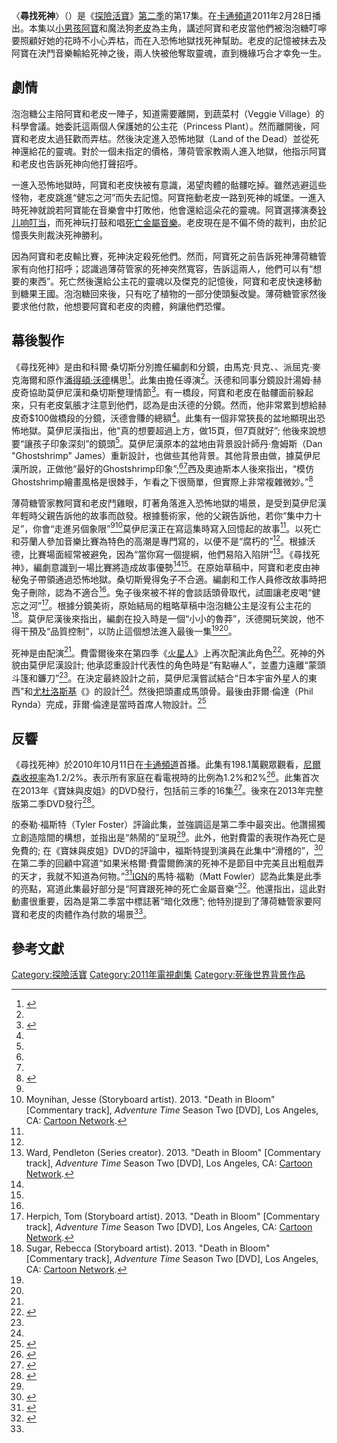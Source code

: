 {{expand|time=2015-02-09T08:11:22+00:00}}
{{noteTA
|G1=Adventure Time}}
{{Infobox television episode
| title        = 尋找死神
| series       = [[探險活寶|探險活寶]]
| season       = 2
| episode      = 17
| production = 1002-049<ref name=productioninfoseason2>{{cite web|last=Seibert|first=Fred|title=A Good Name, Like Good Will, is Got by Many Actions and Lost by One|url=http://archives.frederatorblogs.com/adventure_time/2010/08/17/a-good-name-like-good-will-is-got-by-many-actions-and-lost-by-one/|publisher=[[Frederator_Studios|Frederator Studios]]|accessdate=January 19, 2013|date=August 17, 2010|archive-url=https://web.archive.org/web/20160809061341/http://archives.frederatorblogs.com/adventure_time/2010/08/17/a-good-name-like-good-will-is-got-by-many-actions-and-lost-by-one/|archive-date=2016-08-09|dead-url=yes}} Note: Some of the original episodes' titles were changed during production; for instance, "It Came From the Nightosphere" was originally just called "Nightosphere".</ref>
| story        = 馬克·貝克<br>{{le|肯特·奧斯本|Kent Osborne}}<br>派屈克·麥克海爾<br>[[潘得頓·沃德|潘得頓·沃德]]
| writer       = {{le|傑西·莫伊尼漢|Jesse Moynihan}}<br>科爾·桑切斯
| director     = {{le|拉里·萊奇力特|Larry Leichliter}}
| airdate      = 2011年2月28日
| guests       = *{{le|米格爾·費雷爾|Miguel Ferrer}}飾演死神
| length       = 11分鐘
| prev         = [[電玩世界_(探險活寶)|電玩世界]]
| next         = 巨人蘇珊
| episode list = 
{{Infobox Adventure Time season 2 episode list}}
<br>[[探險活寶各集列表|探險活寶各集列表]]
}}
〈'''尋找死神'''〉（{{lang-en|''Death in Bloom''}}）是《[[探險活寶|探險活寶]]》[[探險活寶_(第二季)|第二季]]的第17集。在[[卡通頻道|卡通頻道]]2011年2月28日播出。本集以[[小男孩阿寶|小男孩阿寶]]和魔法狗[[酷狗老皮|老皮]]為主角，講述阿寶和老皮當他們被泡泡糖叮嚀要照顧好她的花時不小心弄枯，而在入恐怖地獄找死神幫助。老皮的記憶被抹去及阿寶在決鬥音樂輸給死神之後，兩人快被他奪取靈魂，直到機緣巧合才幸免一生。

==劇情==
泡泡糖公主陪阿寶和老皮一陣子，知道需要離開，到蔬菜村（Veggie Village）的科學會議。她委託這兩個人保護她的公主花（Princess Plant）。然而離開後，阿寶和老皮太過狂歡而弄枯。然後決定進入恐怖地獄（Land of the Dead）並從死神還給花的靈魂。對於一個未指定的價格，薄荷管家教兩人進入地獄，他指示阿寶和老皮也告訴死神向他打聲招呼。

一進入恐怖地獄時，阿寶和老皮快被有意識，渴望肉體的骷髏吃掉。雖然逃避這些怪物，老皮跳進“健忘之河”而失去記憶。阿寶拖動老皮一路到死神的城堡。一進入時死神就說若阿寶能在音樂會中打敗他，他會還給這朵花的靈魂。阿寶選擇演奏[[铃儿响叮当|铃儿响叮当]]，而死神玩打鼓和唱[[死亡金屬音樂|死亡金屬音樂]]。老皮現在是不偏不倚的裁判，由於記憶喪失則裁決死神勝利。

因為阿寶和老皮輸比賽，死神決定殺死他們。然而，阿寶死之前告訴死神薄荷糖管家有向他打招呼；認識過薄荷管家的死神突然寬容，告訴這兩人，他們可以有“想要的東西”。死亡然後還給公主花的靈魂以及傑克的記憶後，阿寶和老皮快速移動到糖果王國。泡泡糖回來後，只有吃了植物的一部分使頭髮改變。薄荷糖管家然後要求他付款，他想要阿寶和老皮的肉體，夠讓他們恐懼。

==幕後製作==
《尋找死神》是由{{le|傑西·莫伊尼漢|Jesse Moynihan}}和科爾·桑切斯分別擔任編劇和分鏡，由馬克·貝克、{{le|肯特·奧斯本|Kent Osborne}}、派屈克·麥克海爾和原作[[潘得頓·沃德|潘得頓·沃德]]構思<ref name=episodecredits>{{cite episode| title=Death in Bloom| series=Adventure Time| serieslink=|credits = Larry Leichliter (director); Cole Sanchez & Jesse Moynihan (writers) | network = [[Cartoon_Network|Cartoon Network]] |airdate=February 28, 2011 | season = 2 | number = 17}}</ref>。此集由{{le|拉里·萊奇力特|Larry Leichliter}}擔任導演<ref name=episodecredits/>。沃德和同事分鏡設計湯姆·赫皮奇協助莫伊尼漢和桑切斯整理情節<ref name=jm.com>{{cite web|last=Moynihan|first=Jesse|title=Adventure Time #3|url=http://jessemoynihan.com/?p=1119|publisher=JesseMoynihan.com|accessdate=June 22, 2013|date=February 26, 2011}}</ref>。有一橋段，阿寶和老皮在骷髏面前躲起來，只有老皮氣脹才注意到他們，認為是由沃德的分鏡。然而，他非常累到想給赫皮奇$100做橋段的分鏡，沃德會賺的總額<ref name=ward/>。此集有一個非常狹長的盆地顯現出恐怖地獄。莫伊尼漢指出，他“真的想要超過上方，做15頁，但7頁就好”; 他後來說想要“讓孩子印象深刻”的鏡頭<ref name=jm.com/>。莫伊尼漢原本的盆地由背景設計師丹·詹姆斯（Dan "Ghostshrimp" James）重新設計，也做些其他背景。其他背景由{{le|克里斯·西及奧迪斯|Chris Tsirgiotis}}做，據莫伊尼漢所說，正做他“最好的Ghostshrimp印象”;<ref name=jm.com/><ref name=moynihan/>西及奧迪斯本人後來指出，“模仿Ghostshrimp繪畫風格是很棘手，乍看之下很簡單，但實際上非常複雜微妙。”<ref>{{cite web|last1=Tsirgiotis|first1=Chris|title=Death in Bloom|url=http://christsirgiotis.tumblr.com/post/103184313913/a-few-designs-i-did-for-adventure-time-took#notes|publisher=[[Tumblr|Tumblr]]|accessdate=November 21, 2014|date=November 20, 2014|archive-date=2014-12-19|archive-url=https://web.archive.org/web/20141219040103/http://christsirgiotis.tumblr.com/post/103184313913/a-few-designs-i-did-for-adventure-time-took#notes|dead-url=no}}</ref>

薄荷糖管家教阿寶和老皮鬥雞眼，盯著角落進入恐怖地獄的場景，是受到莫伊尼漢年輕時父親告訴他的故事而啟發。根據藝術家，他的父親告訴他，若你“集中力十足”，你會“走進另個象限”<ref name=jm.com/><ref name=moynihan>Moynihan, Jesse (Storyboard artist). 2013. "Death in Bloom" [Commentary track], ''Adventure Time'' Season Two [DVD], Los Angeles, CA: [[Cartoon_Network|Cartoon Network]].</ref>莫伊尼漢正在寫這集時寫入回憶起的故事<ref name=moynihan/>。以死亡和芬蘭人參加音樂比賽為特色的高潮是專門寫的，以便不是“腐朽的”<ref name=moynihan/>。根據沃德，比賽場面經常被避免，因為“當你寫一個提綱，他們易陷入陷阱”<ref name=ward>Ward, Pendleton (Series creator). 2013. "Death in Bloom" [Commentary track], ''Adventure Time'' Season Two [DVD], Los Angeles, CA: [[Cartoon_Network|Cartoon Network]].</ref>。《尋找死神》，編劇意識到一場比賽將造成故事優勢<ref name=ward/><ref name=moynihan/>。在原始草稿中，阿寶和老皮由神秘兔子帶領通過恐怖地獄。桑切斯覺得兔子不合適。編劇和工作人員修改故事時把兔子刪除，認為不適合<ref name=moynihan/>。兔子後來被不祥的會談話頭骨取代，試圖讓老皮喝“健忘之河”<ref>Herpich, Tom (Storyboard artist). 2013. "Death in Bloom" [Commentary track], ''Adventure Time'' Season Two [DVD], Los Angeles, CA: [[Cartoon_Network|Cartoon Network]].</ref>。根據分鏡美術{{le|雷貝卡·素格|Rebecca Sugar}}，原始結局的粗略草稿中泡泡糖公主是沒有公主花的<ref name=sugar>Sugar, Rebecca (Storyboard artist). 2013. "Death in Bloom" [Commentary track], ''Adventure Time'' Season Two [DVD], Los Angeles, CA: [[Cartoon_Network|Cartoon Network]].</ref>。莫伊尼漢後來指出，編劇在投入時是一個“小小的魯莽”，沃德開玩笑說，他不得干預及“品質控制”，以防止這個想法進入最後一集<ref name=ward/><ref name=moynihan/>。

死神是由{{le|米格爾·費雷爾|Miguel Ferrer}}配演<ref name=episodecredits/>。費雷爾後來在第四季《[[火星人_(探險活寶)|火星人]]》上再次配演此角色<ref>{{cite episode| title=Sons of Mars| series=Adventure Time| serieslink=|credits = Larry Leichliter (director); Jesse Moynihan & Ako Castuera (writers) | network = [[Cartoon_Network|Cartoon Network]] |airdate=July 23, 2012 | season = 4 | number = 15}}</ref>。死神的外貌由莫伊尼漢設計; 他承認重設計代表性的角色時是“有點嚇人”，並盡力遠離“蒙頭斗篷和鐮刀”<ref name=jm.com/>。在決定最終設計之前，莫伊尼漢嘗試結合“日本宇宙外星人的東西”和[[亞歷山卓·尤杜洛斯基|尤杜洛斯基]]《{{le|聖山 (1973年電影)|The Holy Mountain (1973 film)|聖山}}》的設計<ref name=jm.com/>。然後把頭畫成馬頭骨。最後由菲爾·倫達（Phil Rynda）完成，菲爾·倫達是當時首席人物設計。<ref name=freddontmiss>{{cite web|title=Don’t Miss "Death in Bloom" Two Days Ago|url=http://adventuretime.frederator.com/post/4039274860/dont-miss-death-in-bloom-two-days-ago|publisher=[[Frederator|Frederator]]|accessdate=June 22, 2013|date=March 2, 2011|archive-date=2013-12-30|archive-url=https://web.archive.org/web/20131230234318/http://adventuretime.frederator.com/post/4039274860/dont-miss-death-in-bloom-two-days-ago|dead-url=no}}</ref>

==反響==
《尋找死神》於2010年10月11日在[[卡通頻道|卡通頻道]]首播。此集有198.1萬觀眾觀看，[[尼爾森收視率|尼爾森收視率]]為1.2/2%。表示所有家庭在看電視時的比例為1.2%和2%<ref name=nightratings>{{cite web|url=http://tvbythenumbers.zap2it.com/2011/03/01/monday-cable-ratings-wwe-raw-leads-night-skins-being-human-rise-pretty-little-liars-cake-boss-more/84108|title=Monday Cable Ratings: 'WWE Raw' Leads Night; 'Skins,' 'Being Human' Rise + 'Pretty Little Liars,' 'Cake Boss' & More|last=Gorman|first=Bill|work=[[TV_by_the_Numbers|TV by the Numbers]]|publisher=[[Zap2it|Zap2it]]|date=March 1, 2011|accessdate=March 19, 2011|archive-date=2013-11-02|archive-url=https://web.archive.org/web/20131102045925/http://tvbythenumbers.zap2it.com/2011/03/01/monday-cable-ratings-wwe-raw-leads-night-skins-being-human-rise-pretty-little-liars-cake-boss-more/84108/|dead-url=yes}}</ref>。此集首次在2013年《寶妹與皮姐》的DVD發行，包括前三季的16集<ref>{{cite web|title=Adventure Time: Fionna & Cake 4|url=http://www.amazon.com/Adventure-Time-Fionna-Cake-4/dp/B009Z5BPWS/|publisher=[[Amazon.com|Amazon.com]]|accessdate=January 19, 2013|archive-date=2014-10-09|archive-url=https://web.archive.org/web/20141009065413/http://www.amazon.com/Adventure-Time-Fionna-Cake-4/dp/B009Z5BPWS|dead-url=no}}</ref>。後來在2013年完整版第二季DVD發行<ref>{{cite video  | people = Larry Leichliter | year = 2013 | title = Adventure Time: The Complete Second  Season | medium = DVD | publisher = [[Warner_Home_Video|Warner Home Video]] |display-authors=etal}}</ref>。

{{le|DVD Talk}}的泰勒·福斯特（Tyler Foster）評論此集，並強調這是第二季中最突出。他讚揚獨立創造陰間的構想，並指出是“熱鬧的”呈現<ref name=dvdtalk2/>。此外，他對費雷的表現作為死亡是免費的; 在《寶妹與皮姐》DVD的評論中，福斯特提到演員在此集中“滑稽的”，<ref>{{cite web|last=Foster|first=Tyler|title=Adventure Time: Fionna and Cake: DVD|url=http://www.dvdtalk.com/reviews/58738/adventure-time-fionna-cake-4/|work=[[DVD_Talk|DVD Talk]]|publisher=[[Internet_Brands|Internet Brands]]|accessdate=June 19, 2013|date=February 5, 2013|archive-date=2016-10-18|archive-url=https://web.archive.org/web/20161018212545/http://www.dvdtalk.com/reviews/58738/adventure-time-fionna-cake-4/|dead-url=no}}</ref>在第二季的回顧中寫道“如果米格爾·費雷爾飾演的死神不是節目中完美且出粗戲弄的天才，我就不知道為何物。”<ref name=dvdtalk2>{{cite web|last=Foster|first=Tyler|title=Adventure Time: The Complete Second Season (Blu-ray)|url=http://www.dvdtalk.com/reviews/60149/cartoon-network-adventure-time-complete-2nd-season/|work=[[DVD_Talk|DVD Talk]]|publisher=[[Internet_Brands|Internet Brands]]|accessdate=June 19, 2013|date=June 4, 2013|archive-date=2016-03-03|archive-url=https://web.archive.org/web/20160303222947/http://www.dvdtalk.com/reviews/60149/cartoon-network-adventure-time-complete-2nd-season/|dead-url=no}}</ref>[[IGN|IGN]]的馬特·福勒（Matt Fowler）認為此集是此季的亮點，寫道此集最好部分是“阿寶跟死神的死亡金屬音樂”<ref name=ignreviewseason2>{{cite web|last=Fowler|first=Matt|title=Adventure Time: The Complete Second Season|url=http://www.ign.com/articles/2013/06/27/adventure-time-the-complete-second-season-blu-ray-review|work=[[IGN|IGN]]|publisher=[[News_Corporation|News Corporation]]|accessdate=July 1, 2013|date=June 27, 2013|archive-date=2013-06-30|archive-url=https://web.archive.org/web/20130630131907/http://www.ign.com/articles/2013/06/27/adventure-time-the-complete-second-season-blu-ray-review|dead-url=no}}</ref>。他還指出，這此對動畫很重要，因為是第二季當中標誌著“暗化效應”; 他特別提到了薄荷糖管家要阿寶和老皮的肉體作為付款的場景<ref name=ignreviewseason2/>。

==參考文獻==
{{Reflist|2}}

{{探險活寶}}

[[Category:探險活寶|Category:探險活寶]]
[[Category:2011年電視劇集|Category:2011年電視劇集]]
[[Category:死後世界背景作品|Category:死後世界背景作品]]